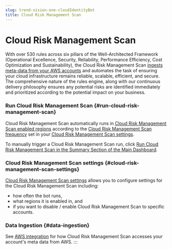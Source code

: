 ```yaml
---
slug: trend-vision-one-cloudIdentityBot
title: Cloud Risk Management Scan
---
```

# Cloud Risk Management Scan

With over 530 rules across six pillars of the Well-Architected Framework (Operational Excellence, Security, Reliability, Performance Efficiency, Cost Optimization and Sustainability), the Cloud Risk Management Scan [ingests meta-data from your AWS accounts](aws-integration.mdx) and automates the task of ensuring your cloud infrastructure remains reliable, scalable, efficient, and secure. The comprehensive nature of the rules engine, along with our continuous delivery philosophy ensures any potential risks are identified immediately and prioritized according to the potential impact on your business.

### Run Cloud Risk Management Scan {#run-cloud-risk-management-scan}

Cloud Risk Management Scan automatically runs in [Cloud Risk Management Scan enabled regions](enabled-regions.mdx) according to the [Cloud Risk Management Scan frequency](frequency.mdx) set in your [Cloud Risk Management Scan settings](settings-cloud-posture.mdx).

To manually trigger a Cloud Risk Management Scan run, click [Run Cloud Risk Management Scan in the Summary Section of the Main Dashboard](summary-widget-cloud-posture.mdx).

### Cloud Risk Management Scan settings {#cloud-risk-management-scan-settings}

[Cloud Risk Management Scan settings](settings-cloud-posture.mdx) allows you to configure settings for the Cloud Risk Management Scan including:

- how often the bot runs,
- what regions it is enabled in, and
- if you want to disable / enable Cloud Risk Management Scan to specific accounts.

### Data Ingestion {#data-ingestion}

See [AWS integration](aws-integration.mdx) for how Cloud Risk Management Scan accesses your account's meta data from AWS.
:::
